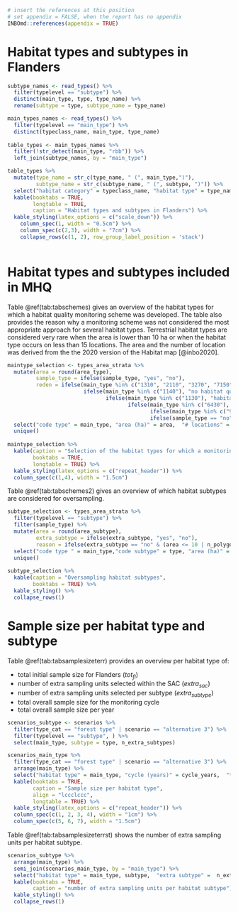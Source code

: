 ```r
# insert the references at this position
# set appendix = FALSE, when the report has no appendix
INBOmd::references(appendix = TRUE)
```

# Habitat types and subtypes in Flanders {#annex1}

```r

subtype_names <- read_types() %>%
  filter(typelevel == "subtype") %>%
  distinct(main_type, type, type_name) %>%
  rename(subtype = type, subtype_name = type_name)

main_types_names <- read_types() %>%
  filter(typelevel == "main_type") %>%
  distinct(typeclass_name, main_type, type_name)
  
table_types <- main_types_names %>%
  filter(!str_detect(main_type, "rbb")) %>%
  left_join(subtype_names, by = "main_type")

table_types %>%
  mutate(type_name = str_c(type_name, " (", main_type,")"),
         subtype_name = str_c(subtype_name, " (", subtype, ")")) %>%
  select("habitat category" = typeclass_name, "habitat type" = type_name, "habitat subtype" = subtype_name) %>%
  kable(booktabs = TRUE,
        longtable = TRUE,
        caption = "Habitat types and subtypes in Flanders") %>%
  kable_styling(latex_options = c("scale_down")) %>%
    column_spec(1, width = "0.5cm") %>%
    column_spec(c(2,3), width = "7cm") %>%
    collapse_rows(c(1, 2), row_group_label_position = 'stack')
  
```

# Habitat types and subtypes included in MHQ {#annex2} 

Table \@ref(tab:tabschemes) gives an overview of the habitat types for which a habitat quality monitoring scheme was developed. The table also provides the reason why a monitoring scheme was not considered the most appropriate approach for several habitat types. Terrestrial habitat types are considered very rare when the area is lower than 10 ha or when the habitat type occurs on less than 15 locations. The area and the number of location was derived from the the 2020 version of the Habitat map [@inbo2020].   

```r

maintype_selection <- types_area_strata %>%
  mutate(area = round(area_type),
         sample_type = ifelse(sample_type, "yes", "no"),
         reden = ifelse(main_type %in% c("1310", "2110", "3270", "7150"), "very dynamic habitat type",
                        ifelse(main_type %in% c("1140"), "no habitat quality indicators available",
                               ifelse(main_type %in% c("1130"), "habitat quality evaluation on landsacpe scale",
                                      ifelse(main_type %in% c("6430"), "no accurate sample frame", 
                                             ifelse(main_type %in% c("9110"), "low priority", 
                                             ifelse(sample_type == "no" & (area <= 10 | n_polygons <= 15) , "very rare terrestrial type", ""))))))) %>%
  select("code type" = main_type, "area (ha)" = area,  "# locations" = n_polygons, "monitoring scheme" = sample_type, "reason" = reden) %>%
  unique()
  
maintype_selection %>%
  kable(caption = "Selection of the habitat types for which a monitoring scheme is implemented",
        booktabs = TRUE,
        longtable = TRUE) %>%
  kable_styling(latex_options = c("repeat_header")) %>%
  column_spec(c(1,4), width = "1.5cm")

```




Table \@ref(tab:tabschemes2) gives an overview of which habitat subtypes are considered for oversampling. 

```r
subtype_selection <- types_area_strata %>%
  filter(typelevel == "subtype") %>%
  filter(sample_type) %>%
  mutate(area = round(area_subtype),
         extra_subtype = ifelse(extra_subtype, "yes", "no"),
         reason = ifelse(extra_subtype == "no" & (area <= 10 | n_polygons <= 15) , "very rare terrestrtial subtype", "")) %>%
  select("code type " = main_type,"code subtype" = type, "area (ha)" = area,  "# locations" = n_polygons_subtype, "oversampling" = extra_subtype, reason) %>%
  unique() 
  
subtype_selection %>%
  kable(caption = "Oversampling habitat subtypes",
        booktabs = TRUE) %>%
  kable_styling() %>%
  collapse_rows(1)
```


# Sample size per habitat type and subtype {#annex3} 

Table \@ref(tab:tabsamplesizeterr) provides an overview per habitat type of:

+ total initial sample size for Flanders ($tot_{fl}$)
+ number of extra sampling units selected within the SAC ($extra_{sac}$)
+ number of extra sampling units selected per subtype ($extra_{subtype}$)
+ total overall sample size for the monitoring cycle
+ total overall sample size per year



```r

scenarios_subtype <- scenarios %>%
  filter(type_cat == "forest type" | scenario == "alternative 3") %>%
  filter(typelevel == "subtype", ) %>%
  select(main_type, subtype = type, n_extra_subtypes)

scenarios_main_type %>%
  filter(type_cat == "forest type" | scenario == "alternative 3") %>%
  arrange(main_type) %>%
  select("habitat type" = main_type, "cycle (years)" = cycle_years,  "tot fl" =  n_finite_flanders, "extra sac" =  n_extra_sac,  "extra subtype" =  n_extra_subtypes, "total per cycle" = n_total, "total per year" = n_total_year) %>%
  kable(booktabs = TRUE,
        caption = "Sample size per habitat type",
        align = "lccclccc",
        longtable = TRUE) %>%
  kable_styling(latex_options = c("repeat_header")) %>%
  column_spec(c(1, 2, 3, 4), width = "1cm") %>%
  column_spec(c(5, 6, 7), width = "1.5cm") 
```


Table \@ref(tab:tabsamplesizeterrst) shows the number of extra sampling units per habitat subtype.

```r
scenarios_subtype %>%
  arrange(main_type) %>%
  semi_join(scenarios_main_type, by = "main_type") %>%
  select("habitat type" = main_type, subtype,  "extra subtype" =  n_extra_subtypes) %>%
  kable(booktabs = TRUE,
        caption = "number of extra sampling units per habitat subtype") %>%
  kable_styling() %>%
  collapse_rows(1)
```

